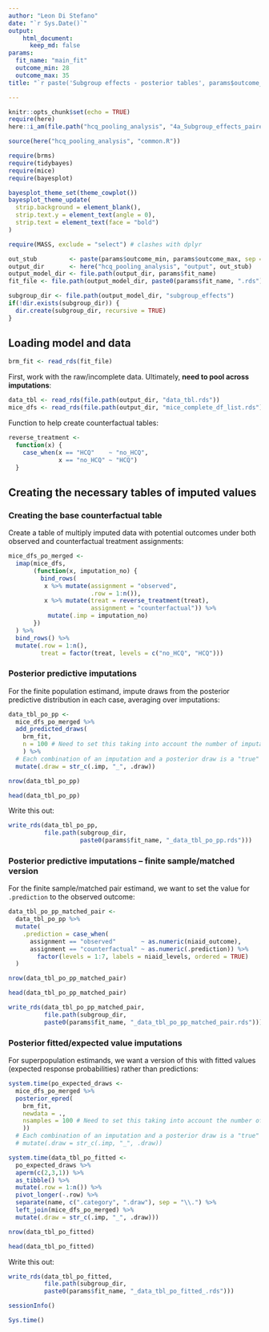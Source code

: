 ```yaml
---
author: "Leon Di Stefano"
date: "`r Sys.Date()`"
output: 
    html_document:
      keep_md: false
params:
  fit_name: "main_fit"
  outcome_min: 28
  outcome_max: 35
title: "`r paste('Subgroup effects - posterior tables', params$outcome_min, params$outcome_max, params$fit_name, sep = '-')`"

---
```


```r
knitr::opts_chunk$set(echo = TRUE)
require(here)
here::i_am(file.path("hcq_pooling_analysis", "4a_Subgroup_effects_paired_tables.Rmd"))

source(here("hcq_pooling_analysis", "common.R"))

require(brms)
require(tidybayes)
require(mice)
require(bayesplot)

bayesplot_theme_set(theme_cowplot())
bayesplot_theme_update(
  strip.background = element_blank(),
  strip.text.y = element_text(angle = 0),
  strip.text = element_text(face = "bold")
)

require(MASS, exclude = "select") # clashes with dplyr

out_stub         <- paste(params$outcome_min, params$outcome_max, sep = '-')
output_dir       <- here("hcq_pooling_analysis", "output", out_stub)
output_model_dir <- file.path(output_dir, params$fit_name)
fit_file <- file.path(output_model_dir, paste0(params$fit_name, ".rds"))

subgroup_dir <- file.path(output_model_dir, "subgroup_effects")
if(!dir.exists(subgroup_dir)) {
  dir.create(subgroup_dir, recursive = TRUE)
}
```

## Loading model and data

```r
brm_fit <- read_rds(fit_file)
```

First, work with the raw/incomplete data. Ultimately, **need to pool across imputations**:

```r
data_tbl <- read_rds(file.path(output_dir, "data_tbl.rds"))
mice_dfs <- read_rds(file.path(output_dir, "mice_complete_df_list.rds"))
```

Function to help create counterfactual tables:

```r
reverse_treatment <-
  function(x) {
    case_when(x == "HCQ"    ~ "no_HCQ",
              x == "no_HCQ" ~ "HCQ")
  }
```

## Creating the necessary tables of imputed values

### Creating the base counterfactual table

Create a table of multiply imputed data with potential outcomes under both observed and counterfactual treatment assignments:

```r
mice_dfs_po_merged <-
  imap(mice_dfs,
       (function(x, imputation_no) {
         bind_rows(
          x %>% mutate(assignment = "observed", 
                       .row = 1:n()),
          x %>% mutate(treat = reverse_treatment(treat),
                       assignment = "counterfactual")) %>%
           mutate(.imp = imputation_no)
       })
  ) %>%
  bind_rows() %>%
  mutate(.row = 1:n(),
         treat = factor(treat, levels = c("no_HCQ", "HCQ")))
```

### Posterior predictive imputations

For the finite population estimand, impute draws from the posterior predictive distribution in each case, averaging over imputations:


```r
data_tbl_po_pp <-
  mice_dfs_po_merged %>%
  add_predicted_draws(
    brm_fit, 
    n = 100 # Need to set this taking into account the number of imputations
    ) %>%
  # Each combination of an imputation and a posterior draw is a "true" posterior draw.
  mutate(.draw = str_c(.imp, "_", .draw))
```

```r
nrow(data_tbl_po_pp)
```

```r
head(data_tbl_po_pp)
```

Write this out:

```r
write_rds(data_tbl_po_pp, 
          file.path(subgroup_dir,
                    paste0(params$fit_name, "_data_tbl_po_pp.rds")))
```

### Posterior predictive imputations -- finite sample/matched version

For the finite sample/matched pair estimand, we want to set the value for `.prediction` to the observed outcome:

```r
data_tbl_po_pp_matched_pair <-
  data_tbl_po_pp %>%
  mutate(
    .prediction = case_when(
      assignment == "observed"       ~ as.numeric(niaid_outcome),
      assignment == "counterfactual" ~ as.numeric(.prediction)) %>%
        factor(levels = 1:7, labels = niaid_levels, ordered = TRUE)
  )
```

```r
nrow(data_tbl_po_pp_matched_pair)
```

```r
head(data_tbl_po_pp_matched_pair)
```

```r
write_rds(data_tbl_po_pp_matched_pair, 
          file.path(subgroup_dir,
          paste0(params$fit_name, "_data_tbl_po_pp_matched_pair.rds")))
```

### Posterior fitted/expected value imputations

For superpopulation estimands, we want a version of this with fitted values (expected response probabilities) rather than predictions:

```r
system.time(po_expected_draws <-
  mice_dfs_po_merged %>%
  posterior_epred(
    brm_fit, 
    newdata = .,
    nsamples = 100 # Need to set this taking into account the number of imputations. This is for each level within patient!
    ))
  # Each combination of an imputation and a posterior draw is a "true" posterior draw.
  # mutate(.draw = str_c(.imp, "_", .draw))
```

```r
system.time(data_tbl_po_fitted <-
  po_expected_draws %>% 
  aperm(c(2,3,1)) %>% 
  as_tibble() %>%
  mutate(.row = 1:n()) %>% 
  pivot_longer(-.row) %>% 
  separate(name, c(".category", ".draw"), sep = "\\.") %>%
  left_join(mice_dfs_po_merged) %>%
  mutate(.draw = str_c(.imp, "_", .draw)))
```

```r
nrow(data_tbl_po_fitted)
```

```r
head(data_tbl_po_fitted)
```

Write this out:

```r
write_rds(data_tbl_po_fitted,
          file.path(subgroup_dir,
          paste0(params$fit_name, "_data_tbl_po_fitted_.rds")))
```



```r
sessionInfo()
```



```r
Sys.time()
```

